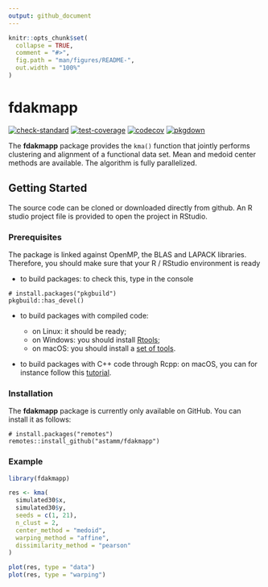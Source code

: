 ```yaml
---
output: github_document
---
```


<!-- README.md is generated from README.Rmd. Please edit that file -->

```r
knitr::opts_chunk$set(
  collapse = TRUE,
  comment = "#>",
  fig.path = "man/figures/README-",
  out.width = "100%"
)
```

# fdakmapp

<!-- badges: start -->
[![check-standard](https://github.com/astamm/fdakmapp/workflows/R-CMD-check/badge.svg)](https://github.com/astamm/fdakmapp/actions)
[![test-coverage](https://github.com/astamm/fdakmapp/workflows/test-coverage/badge.svg)](https://github.com/astamm/fdakmapp/actions)
[![codecov](https://codecov.io/gh/astamm/fdakmapp/branch/master/graph/badge.svg)](https://codecov.io/gh/astamm/fdakmapp)
[![pkgdown](https://github.com/astamm/fdakmapp/workflows/pkgdown/badge.svg)](https://github.com/astamm/fdakmapp/actions)
<!-- badges: end -->

The **fdakmapp** package provides the `kma()` function that jointly performs clustering and alignment of a functional data set. Mean and medoid center methods are available. The algorithm is fully parallelized.

## Getting Started

The source code can be cloned or downloaded directly from github.
An R studio project file is provided to open the project in RStudio.

### Prerequisites

The package is linked against OpenMP, the BLAS and LAPACK libraries. Therefore, you should make sure that your R / RStudio environment is ready

- to build packages: to check this, type in the console
```
# install.packages("pkgbuild")
pkgbuild::has_devel()
```

- to build packages with compiled code: 

    - on Linux: it should be ready;
    - on Windows: you should install [Rtools](https://cloud.r-project.org/bin/windows/Rtools/);
    - on macOS: you should install a [set of tools](https://cloud.r-project.org/bin/macosx/tools/).

- to build packages with C++ code through Rcpp: on macOS, you can for instance follow this [tutorial](https://thecoatlessprofessor.com/programming/cpp/r-compiler-tools-for-rcpp-on-macos/).

### Installation

The **fdakmapp** package is currently only available on GitHub. You can install it as follows:
```
# install.packages("remotes")
remotes::install_github("astamm/fdakmapp")
```

### Example

```r
library(fdakmapp)

res <- kma(
  simulated30$x,
  simulated30$y,
  seeds = c(1, 21),
  n_clust = 2,
  center_method = "medoid",
  warping_method = "affine",
  dissimilarity_method = "pearson"
)

plot(res, type = "data")
plot(res, type = "warping")
```
